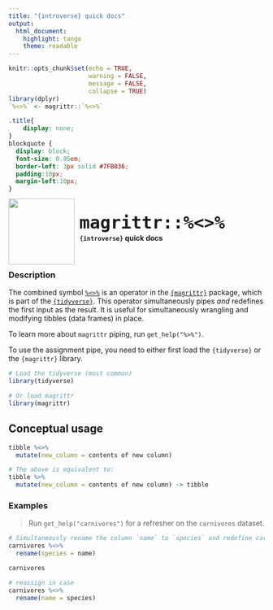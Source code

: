 ```yaml
---
title: "{introverse} quick docs"
output: 
  html_document:
    highlight: tango
    theme: readable
---
```



```r
knitr::opts_chunk$set(echo = TRUE, 
                      warning = FALSE, 
                      message = FALSE, 
                      collapse = TRUE)
library(dplyr)
`%<>%` <- magrittr::`%<>%`
```

```css
.title{
    display: none;
}
blockquote {
  display: block;
  font-size: 0.95em;
  border-left: 3px solid #7FB036;
  padding:10px;
  margin-left:10px;
}
```

<div>
<br>
 <img src = "logo.png" style = "float:left;height:130px;margin-top:-20px;">
 <span style = "font-weight:bold;font-size:40px;"> 
  &nbsp;<code>magrittr::%<>%</code>
 </span>
 <br>
 <b>&nbsp;&nbsp;&nbsp;<code>{introverse}</code> quick docs</b>
</div>
<br>

### Description

The combined symbol [`%<>%`](https://magrittr.tidyverse.org/reference/compound.html) is an operator in the [`{magrittr}`](https://magrittr.tidyverse.org/) package, which is part of the [`{tidyverse}`](https://www.tidyverse.org/). This operator simultaneously pipes _and_ redefines the first input as the result. It is useful for simultaneously wrangling and modifying tibbles (data frames) in place.

To learn more about `magrittr` piping, run `get_help("%>%")`.

To use the assignment pipe, you need to either first load the `{tidyverse}` or the `{magrittr}` library.

```r
# Load the tidyverse (most common)
library(tidyverse)

# Or load magrittr
library(magrittr)
```

## Conceptual usage 

```r
tibble %<>%
  mutate(new_column = contents of new column)

# The above is equivalent to:
tibble %>%
  mutate(new_column = contents of new column) -> tibble
```

### Examples

> Run `get_help("carnivores")` for a refresher on the `carnivores` dataset.

```r
# Simultaneously rename the column `name` to `species` and redefine carnivores
carnivores %<>%
  rename(species = name)

carnivores
```


```r
# reassign in case
carnivores %<>%
  rename(name = species)
```